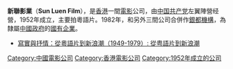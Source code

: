 
{{expand|time=2016-09-10T16:50:44+00:00}}
{{unreferenced|time=2016-09-10T16:50:44+00:00}}
'''新聯影業'''（'''Sun Luen Film'''），是[[香港|香港]]一間[[电影|電影]]公司，由[[中国共产党|中国共产党]]左翼陣營经營，1952年成立，主要拍粵語片。1982年，和另外三間公司合併作[[银都机构|銀都機構]]，為隸屬[[中華人民共和國政府|中國政府]]的[[国有企业|國有企業]]。

*[https://books.google.com.hk/books?id=THmsCwAAQBAJ&pg=PA168&lpg=PA168&dq=%E6%96%B0%E8%81%94%E5%BD%B1%E4%B8%9A&source=bl&ots=Eq1Pc9EnhE&sig=f-EDjAyBD-4QkXEAhaYSjGaAClo&hl=en&sa=X&ved=0ahUKEwjI8tmMoNTPAhXJHJQKHRr5AgsQ6AEIVzAJ#v=onepage&q=%E6%96%B0%E8%81%94%E5%BD%B1%E4%B8%9A&f=false 寫實與抒情：從粵語片到新浪潮（1949-1979）: 從粤語片到新浪潮] {{Wayback|url=https://books.google.com.hk/books?id=THmsCwAAQBAJ&pg=PA168&lpg=PA168&dq=%E6%96%B0%E8%81%94%E5%BD%B1%E4%B8%9A&source=bl&ots=Eq1Pc9EnhE&sig=f-EDjAyBD-4QkXEAhaYSjGaAClo&hl=en&sa=X&ved=0ahUKEwjI8tmMoNTPAhXJHJQKHRr5AgsQ6AEIVzAJ#v=onepage&q=%E6%96%B0%E8%81%94%E5%BD%B1%E4%B8%9A&f=false |date=20190919095007 }}

[[Category:中國電影公司|Category:中國電影公司]]

[[Category:香港電影公司|Category:香港電影公司]]
[[Category:1952年成立的公司|Category:1952年成立的公司]]